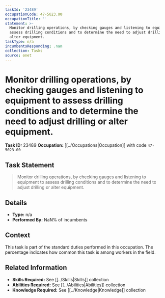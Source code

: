 ```yaml
---
taskId: '23489'
occupationCode: 47-5023.00
occupationTitle: ''
statement: >-
  Monitor drilling operations, by checking gauges and listening to equipment to
  assess drilling conditions and to determine the need to adjust drilling or
  alter equipment.
taskType: n/a
incumbentsResponding: .nan
collection: Tasks
source: onet
---
```

# Monitor drilling operations, by checking gauges and listening to equipment to assess drilling conditions and to determine the need to adjust drilling or alter equipment.

**Task ID:** 23489
**Occupation:** [[../Occupations|Occupation]] with code `47-5023.00`

## Task Statement

> Monitor drilling operations, by checking gauges and listening to equipment to assess drilling conditions and to determine the need to adjust drilling or alter equipment.

## Details

- **Type:** n/a
- **Performed By:** NaN% of incumbents

## Context

This task is part of the standard duties performed in this occupation. The percentage indicates how common this task is among workers in the field.

## Related Information

- **Skills Required:** See [[../Skills|Skills]] collection
- **Abilities Required:** See [[../Abilities|Abilities]] collection
- **Knowledge Required:** See [[../Knowledge|Knowledge]] collection
